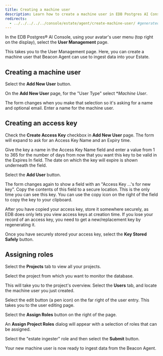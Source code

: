 ```yaml
---
title: Creating a machine user
description: Learn how to create a machine user in EDB Postgres AI Console to enable Beacon Agent.
redirects:
  - ../../../../../console/estate/agent/create-machine-user/ #generated for docs/hm/release-1.2
---
```



In the EDB Postgres® AI Console, using your avatar's user menu (top right on the display), select the **User Management** page.

This takes you to the User Management page. Here, you can create a machine user that Beacon Agent can use to ingest data into your Estate.

## Creating a machine user

Select the **Add New User** button.

On the **Add New User** page, for the "User Type" select **Machine User*.

The form changes when you make that selection so it's asking for a name and optional email. Enter a name for the machine user.

## Creating an access key

Check the **Create Access Key** checkbox in **Add New User** page. The form will expand to ask for an Access Key Name and an Expiry time. 

Give the key a name in the Access Key Name field and enter a value from 1 to 365 for the number of days from now that you want this key to be valid in the Expires In field. The date on which the key will expire is shown underneath the field.

Select the **Add User** button.

The form changes again to show a field with an "Access Key ...'s for new key". Copy the contents of this field to a secure location. This is the only time you can see this key. You can use the copy icon on the right of the field to copy the key to your clipboard.

After you have copied your access key, store it somewhere securely, as EDB does only lets you view access keys at creation time. If you lose your record of an access key, you need to get a new/replacement key by regenerating it.

Once you have securely stored your access key, select the **Key Stored Safely** button.

## Assigning roles

Select the **Projects** tab to view all your projects. 

Select the project from which you want to monitor the database. 

This will take you to the project's overview. Select the **Users** tab, and locate the machine user you just created.

Select the edit button (a pen icon) on the far right of the user entry. This takes you to the user editing page.

Select the **Assign Roles** button on the right of the page.

An **Assign Project Roles** dialog will appear with a selection of roles that can be assigned. 

Select the "estate ingester" role and then select the **Submit** button.

Your new machine user is now ready to ingest data from the Beacon Agent.

